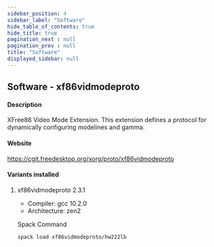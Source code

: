 ```yaml
---
sidebar_position: 4
sidebar_label: "Software"
hide_table_of_contents: true
hide_title: true
pagination_next : null
pagination_prev : null
title: "Software"
displayed_sidebar: null
---
```


## Software - xf86vidmodeproto


#### Description
XFree86 Video Mode Extension. This extension defines a protocol for dynamically configuring modelines and gamma.

#### Website
https://cgit.freedesktop.org/xorg/proto/xf86vidmodeproto

#### Variants installed

1. xf86vidmodeproto 2.3.1

    - Compiler: gcc 10.2.0
    - Architecture: zen2

    Spack Command
    ```bash
    spack load xf86vidmodeproto/hw222lb
    ```
